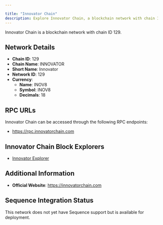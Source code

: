 ```yaml
---

title: "Innovator Chain"
description: Explore Innovator Chain, a blockchain network with chain ID 129. Learn about its native currency, INOV8, and how to interact with the network.
---
```




Innovator Chain is a blockchain network with chain ID 129.

## Network Details

- **Chain ID**: 129
- **Chain Name**: INNOVATOR
- **Short Name**: Innovator
- **Network ID**: 129
- **Currency**: 
  - **Name**: INOV8
  - **Symbol**: INOV8
  - **Decimals**: 18

## RPC URLs

Innovator Chain can be accessed through the following RPC endpoints:

- https://rpc.innovatorchain.com

## Innovator Chain Block Explorers

- [Innovator Explorer](https://evm.innovatorchain.com)

## Additional Information

- **Official Website**: https://innovatorchain.com

## Sequence Integration Status

This network does not yet have Sequence support but is available for deployment.
